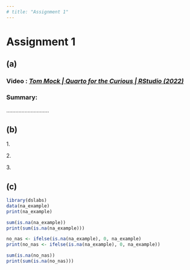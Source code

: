 ```yaml
---
# title: "Assignment 1"
---
```


# Assignment 1

## (a) 

### Video : [*Tom Mock \| Quarto for the Curious \| RStudio (2022)*](https://www.youtube.com/watch?v=mrvhk2XUfWo)

### Summary:

............................

## (b)

1\.

2\.

3\.

## (c)

```r
library(dslabs)
data(na_example)
print(na_example)
```

```r
sum(is.na(na_example))
print(sum(is.na(na_example)))
```

```r
no_nas <- ifelse(is.na(na_example), 0, na_example)
print(no_nas <- ifelse(is.na(na_example), 0, na_example))
```

```r
sum(is.na(no_nas))
print(sum(is.na(no_nas)))
```
